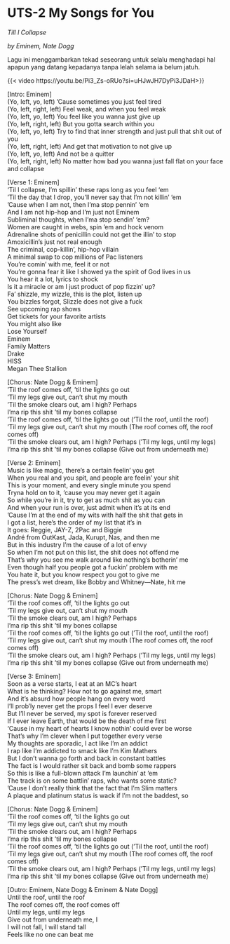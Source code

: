 # UTS-2 My Songs for You

*Till I Collapse*


*by Eminem, Nate Dogg*


Lagu ini menggambarkan tekad seseorang untuk selalu menghadapi hal apapun yang datang kepadanya tanpa lelah selama ia belum jatuh.


{{< video https://youtu.be/Pi3_Zs-oRUo?si=uHJwJH7DyPi3JDaH>}}

[Intro: Eminem]\
(Yo, left, yo, left) 'Cause sometimes you just feel tired\
(Yo, left, right, left) Feel weak, and when you feel weak\
(Yo, left, yo, left) You feel like you wanna just give up\
(Yo, left, right, left) But you gotta search within you\
(Yo, left, yo, left) Try to find that inner strength and just pull that shit out of you\
(Yo, left, right, left) And get that motivation to not give up\
(Yo, left, yo, left) And not be a quitter\
(Yo, left, right, left) No matter how bad you wanna just fall flat on your face and collapse


[Verse 1: Eminem]\
'Til I collapse, I'm spillin' these raps long as you feel 'em\
'Til the day that I drop, you'll never say that I'm not killin' 'em\
'Cause when I am not, then I'ma stop pennin' 'em\
And I am not hip-hop and I'm just not Eminem\
Subliminal thoughts, when I'ma stop sendin' 'em?\
Women are caught in webs, spin 'em and hock venom\
Adrenaline shots of penicillin could not get the illin' to stop\
Amoxicillin's just not real enough\
The criminal, cop-killin', hip-hop villain\
A minimal swap to cop millions of Pac listeners\
You're comin' with me, feel it or not\
You're gonna fear it like I showed ya the spirit of God lives in us\
You hear it a lot, lyrics to shock\
Is it a miracle or am I just product of pop fizzin' up?\
Fa' shizzle, my wizzle, this is the plot, listen up\
You bizzles forgot, Slizzle does not give a fuck\
See upcoming rap shows\
Get tickets for your favorite artists\
You might also like\
Lose Yourself\
Eminem\
Family Matters\
Drake\
HISS\
Megan Thee Stallion


[Chorus: Nate Dogg & Eminem]\
'Til the roof comes off, 'til the lights go out\
'Til my legs give out, can't shut my mouth\
'Til the smoke clears out, am I high? Perhaps\
I'ma rip this shit 'til my bones collapse\
'Til the roof comes off, 'til the lights go out ('Til the roof, until the roof)\
'Til my legs give out, can't shut my mouth (The roof comes off, the roof comes off)\
'Til the smoke clears out, am I high? Perhaps ('Til my legs, until my legs)\
I'ma rip this shit 'til my bones collapse (Give out from underneath me)


[Verse 2: Eminem]\
Music is like magic, there's a certain feelin' you get\
When you real and you spit, and people are feelin' your shit\
This is your moment, and every single minute you spend\
Tryna hold on to it, 'cause you may never get it again\
So while you're in it, try to get as much shit as you can\
And when your run is over, just admit when it's at its end\
'Cause I'm at the end of my wits with half the shit that gets in\
I got a list, here's the order of my list that it's in\
It goes: Reggie, JAY-Z, 2Pac and Biggie\
André from OutKast, Jada, Kurupt, Nas, and then me\
But in this industry I'm the cause of a lot of envy\
So when I'm not put on this list, the shit does not offend me\
That's why you see me walk around like nothing's botherin' me\
Even though half you people got a fuckin' problem with me\
You hate it, but you know respect you got to give me\
The press's wet dream, like Bobby and Whitney—Nate, hit me


[Chorus: Nate Dogg & Eminem]\
'Til the roof comes off, 'til the lights go out\
'Til my legs give out, can't shut my mouth\
'Til the smoke clears out, am I high? Perhaps\
I'ma rip this shit 'til my bones collapse\
'Til the roof comes off, 'til the lights go out ('Til the roof, until the roof)\
'Til my legs give out, can't shut my mouth (The roof comes off, the roof comes off)\
'Til the smoke clears out, am I high? Perhaps ('Til my legs, until my legs)\
I'ma rip this shit 'til my bones collapse (Give out from underneath me)


[Verse 3: Eminem]\
Soon as a verse starts, I eat at an MC's heart\
What is he thinking? How not to go against me, smart\
And it's absurd how people hang on every word\
I'll prob'ly never get the props I feel I ever deserve\
But I'll never be served, my spot is forever reserved\
If I ever leave Earth, that would be the death of me first\
'Cause in my heart of hearts I know nothin' could ever be worse\
That's why I'm clever when I put together every verse\
My thoughts are sporadic, I act like I'm an addict\
I rap like I'm addicted to smack like I'm Kim Mathers\
But I don't wanna go forth and back in constant battles\
The fact is I would rather sit back and bomb some rappers\
So this is like a full-blown attack I'm launchin' at 'em\
The track is on some battlin' raps, who wants some static?\
'Cause I don't really think that the fact that I'm Slim matters\
A plaque and platinum status is wack if I'm not the baddest, so


[Chorus: Nate Dogg & Eminem]\
'Til the roof comes off, 'til the lights go out\
'Til my legs give out, can't shut my mouth\
'Til the smoke clears out, am I high? Perhaps\
I'ma rip this shit 'til my bones collapse\
'Til the roof comes off, 'til the lights go out ('Til the roof, until the roof)\
'Til my legs give out, can't shut my mouth (The roof comes off, the roof comes off)\
'Til the smoke clears out, am I high? Perhaps ('Til my legs, until my legs)\
I'ma rip this shit 'til my bones collapse (Give out from underneath me)


[Outro: Eminem, Nate Dogg & Eminem & Nate Dogg]\
Until the roof, until the roof\
The roof comes off, the roof comes off\
Until my legs, until my legs\
Give out from underneath me, I\
I will not fall, I will stand tall\
Feels like no one can beat me